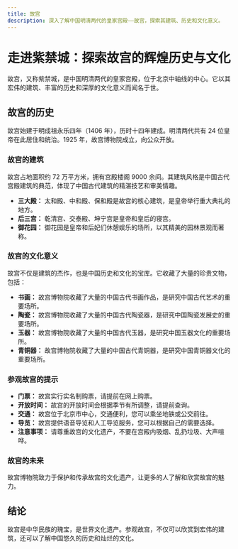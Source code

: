 ```yaml
---
title: 故宫
description: 深入了解中国明清两代的皇家宫殿——故宫，探索其建筑、历史和文化意义。
---
```


# 走进紫禁城：探索故宫的辉煌历史与文化

故宫，又称紫禁城，是中国明清两代的皇家宫殿，位于北京中轴线的中心。它以其宏伟的建筑、丰富的历史和深厚的文化意义而闻名于世。

## 故宫的历史

故宫始建于明成祖永乐四年（1406 年），历时十四年建成。明清两代共有 24 位皇帝在此居住和统治。1925 年，故宫博物院成立，向公众开放。

### 故宫的建筑

故宫占地面积约 72 万平方米，拥有宫殿楼阁 9000 余间。其建筑风格是中国古代宫殿建筑的典范，体现了中国古代建筑的精湛技艺和审美情趣。

- **三大殿：** 太和殿、中和殿、保和殿是故宫的核心建筑，是皇帝举行重大典礼的地方。
- **后三宫：** 乾清宫、交泰殿、坤宁宫是皇帝和皇后的寝宫。
- **御花园：** 御花园是皇帝和后妃们休憩娱乐的场所，以其精美的园林景观而著称。

### 故宫的文化意义

故宫不仅是建筑的杰作，也是中国历史和文化的宝库。它收藏了大量的珍贵文物，包括：

- **书画：** 故宫博物院收藏了大量的中国古代书画作品，是研究中国古代艺术的重要场所。
- **陶瓷：** 故宫博物院收藏了大量的中国古代陶瓷器，是研究中国陶瓷发展史的重要场所。
- **玉器：** 故宫博物院收藏了大量的中国古代玉器，是研究中国玉器文化的重要场所。
- **青铜器：** 故宫博物院收藏了大量的中国古代青铜器，是研究中国青铜器文化的重要场所。

### 参观故宫的提示

- **门票：** 故宫实行实名制购票，请提前在网上购票。
- **开放时间：** 故宫的开放时间会根据季节有所调整，请提前查询。
- **交通：** 故宫位于北京市中心，交通便利，您可以乘坐地铁或公交前往。
- **导览：** 故宫提供语音导览和人工导览服务，您可以根据自己的需要选择。
- **注意事项：** 请尊重故宫的文化遗产，不要在宫殿内吸烟、乱扔垃圾、大声喧哗。

### 故宫的未来

故宫博物院致力于保护和传承故宫的文化遗产，让更多的人了解和欣赏故宫的魅力。

## 结论

故宫是中华民族的瑰宝，是世界文化遗产。参观故宫，不仅可以欣赏到宏伟的建筑，还可以了解中国悠久的历史和灿烂的文化。
